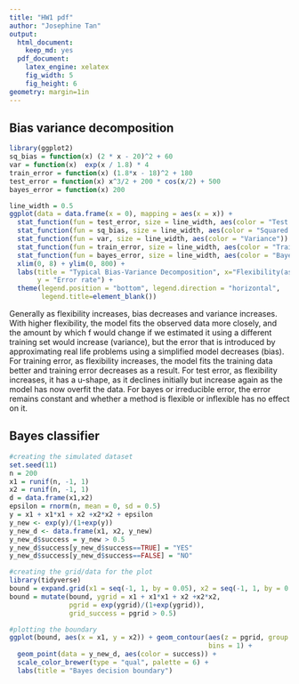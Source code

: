 ```yaml
---
title: "HW1 pdf"
author: "Josephine Tan"
output:
  html_document:
    keep_md: yes
  pdf_document:
    latex_engine: xelatex
    fig_width: 5
    fig_height: 6
geometry: margin=1in
---
```


## Bias variance decomposition
```r
library(ggplot2)
sq_bias = function(x) (2 * x - 20)^2 + 60
var = function(x)  exp(x / 1.8) * 4
train_error = function(x) (1.8*x - 18)^2 + 180
test_error = function(x) x^3/2 + 200 * cos(x/2) + 500
bayes_error = function(x) 200

line_width = 0.5
ggplot(data = data.frame(x = 0), mapping = aes(x = x)) + 
  stat_function(fun = test_error, size = line_width, aes(color = "Test Error")) + 
  stat_function(fun = sq_bias, size = line_width, aes(color = "Squared Bias")) + 
  stat_function(fun = var, size = line_width, aes(color = "Variance")) + 
  stat_function(fun = train_error, size = line_width, aes(color = "Training Error")) +  
  stat_function(fun = bayes_error, size = line_width, aes(color = "Bayes Error")) + 
  xlim(0, 8) + ylim(0, 800) + 
  labs(title = "Typical Bias-Variance Decomposition", x="Flexibility(ascending)", 
       y = "Error rate") +
  theme(legend.position = "bottom", legend.direction = "horizontal", 
        legend.title=element_blank())
````




Generally as flexibility increases, bias decreases and variance increases. With higher flexibility, the model fits the observed data more closely, and the amount by which f would change if we estimated it using a different training set would increase (variance), but the error that is introduced by approximating real life problems using a simplified model decreases (bias). For training error, as flexibility increases, the model fits the training data better and training error decreases as a result. For test error, as flexibility increases, it has a u-shape, as it declines initially but increase again as the model has now overfit the data. For bayes or irreducible error, the error remains constant and whether a method is flexible or inflexible has no effect on it.

## Bayes classifier
```r
#creating the simulated dataset
set.seed(11) 
n = 200
x1 = runif(n, -1, 1)
x2 = runif(n, -1, 1)
d = data.frame(x1,x2)
epsilon = rnorm(n, mean = 0, sd = 0.5)
y = x1 + x1*x1 + x2 +x2*x2 + epsilon
y_new <- exp(y)/(1+exp(y))
y_new_d <- data.frame(x1, x2, y_new)
y_new_d$success = y_new > 0.5
y_new_d$success[y_new_d$success==TRUE] = "YES"
y_new_d$success[y_new_d$success==FALSE] = "NO"

#creating the grid/data for the plot
library(tidyverse)
bound = expand.grid(x1 = seq(-1, 1, by = 0.05), x2 = seq(-1, 1, by = 0.05))
bound = mutate(bound, ygrid = x1 + x1*x1 + x2 +x2*x2, 
               pgrid = exp(ygrid)/(1+exp(ygrid)), 
               grid_success = pgrid > 0.5)

#plotting the boundary
ggplot(bound, aes(x = x1, y = x2)) + geom_contour(aes(z = pgrid, group = grid_success), 
                                                  bins = 1) +
  geom_point(data = y_new_d, aes(color = success)) +
  scale_color_brewer(type = "qual", palette = 6) +
  labs(title = "Bayes decision boundary")
````